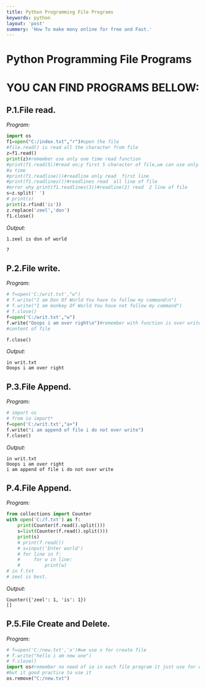 ```yaml
---
title: Python Programming File Programs
keywords: python
layout: 'post'
summery: 'How To make mony online for free and Fast.'
---
```


# Python Programming File Programs

# YOU CAN FIND PROGRAMS BELLOW:

## P.1.File read.

*Program:*

```python
import os
f1=open("C:/index.txt","r")#open the file
#file.read() is read all the character from file
z=f1.read()
print(z)#remember use only one time read function
#print(f1.read(5))#read on;y first 5 character of file,we can use only on function at 
#a time
#print(f1.readline())#readline only read  first line
#print(f1.readlines())#readlines read  all line of file
#error why print(f1.readlines(3))#readline(2) read  2 line of file
s=z.split(' ')
# print(s)
print(z.rfind('is'))
z.replace('zeel','don')
f1.close()
```

*Output:*

```terminal
1.zeel is don of world

7
```

## P.2.File write.

*Program:*

```python
# f=open('C:/writ.txt',"w")
# f.write("I am Don Of World You have to follow my command\n")
# f.write("I am monkey Of World You have not follow my command")
# f.close()
f=open('C:/writ.txt',"w")
f.write("Ooops i am over right\n")#remember with function is over write the last
#content of file

f.close()
```
*Output:*

```terminal
in writ.txt
Ooops i am over right
```

## P.3.File Append.

*Program:*

```python
# import os
# from io import*
f=open('C:/writ.txt',"a+")
f.write("i am append of file i do not over write") 
f.close()
```

*Output:*

```terminal
in writ.txt
Ooops i am over right
i am append of file i do not over write
```

## P.4.File Append.

*Program:*

```python
from collections import Counter
with open('C:/f.txt') as f:
    print(Counter(f.read().split()))
    s=list(Counter(f.read().split()))
    print(s)
    # print(f.read())
    # s=input('Enter world')
    # for line in f:
    #     for w in line:
    #         print(w)
# in f.txt
# zeel is best.
```

*Output:*

```terminal
Counter({'zeel': 1, 'is': 1})
[]
```

## P.5.File Create and Delete.

*Program:*

```python
# f=open('C:/new.txt','x')#we use x for create file
# f.write("hello i am new one")
# f.close()
import os#remember no need of io in each file program it just use for deletion file 
#but it good practice to use it
os.remove("C:/new.txt") 
```
